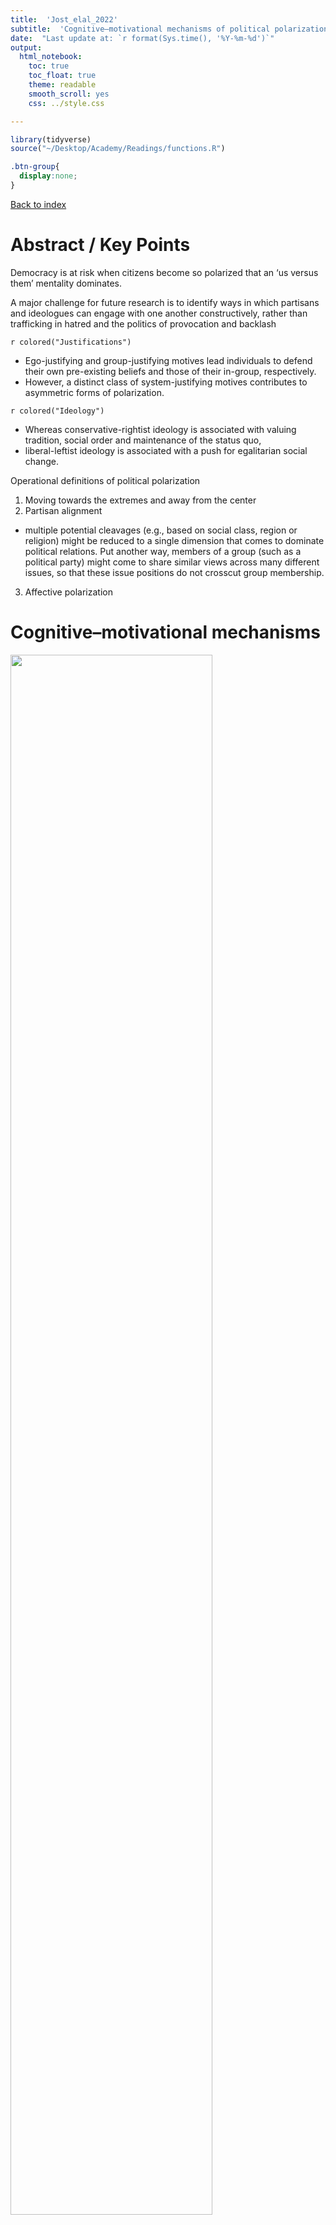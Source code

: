 ```yaml
---
title:  'Jost_elal_2022'
subtitle:  'Cognitive–motivational mechanisms of political polarization in social-communicative contexts. Nature Reviews Psychology, 1(10), 560–576. https://doi.org/10.1038/s44159-022-00093-5'
date:  "Last update at: `r format(Sys.time(), '%Y-%m-%d')`"
output: 
  html_notebook:
    toc: true
    toc_float: true
    theme: readable
    smooth_scroll: yes
    css: ../style.css

---
```


```r
library(tidyverse)
source("~/Desktop/Academy/Readings/functions.R")
```

```css
.btn-group{
  display:none;
}
```

[Back to index](../index.nb.html)

# Abstract / Key Points

Democracy is at risk when citizens become so polarized that an ‘us versus them’ mentality dominates. 

A major chal­lenge for future research is to identify ways in which partisans and ideologues can engage with one another constructively, rather than trafficking in hatred and the politics of provocation and backlash

`r colored("Justifications")`

  - Ego-justifying and group-justifying motives lead individuals to defend their own pre-existing beliefs and those of their in-group, respectively. 
  - However, a distinct class of system-justifying motives contributes to asymmetric forms of polarization.

`r colored("Ideology")`

  - Whereas conservative-rightist ideology is associated with valuing tradition, social order and maintenance of the status quo, 
  - liberal-leftist ideology is associated with a push for egalitarian social change. 

Operational definitions of political polarization

1. Moving towards the extremes and away from the center 
2. Partisan alignment
  - multiple potential cleavages (e.g., based on social class, region or religion) might be reduced to a single dimen­sion that comes to dominate political relations. Put another way, members of a group (such as a political party) might come to share similar views across many different issues, so that these issue positions do not crosscut group membership.
3. Affective polarization

# Cognitive–motivational mechanisms

<img src="Screenshots.png" width=80%>

These different types of polarization can become mutually reinforc­ing. 

## Ego and group justification

<img src="Screenshots 2.png" width=80%>


# Social-communicative contexts 

## Source factors
  - elite signaling 
  - social networks

## Channel factors 
  - mass media: exposure to ideologically driven networks externs both persuasive and reinforcement effects 
  - social media: 
    - patterns of online ideological segregation resemble offline patterns of media consumption205, and most social media users are exposed to reasonable levels of ideological heterogeneity
    - abundance of political misinformation 

## Message factors 
  - framing (e.g., shift the salience of group identity)
  - narrative sharing personal experiences rather than facts appears to foster respect and humanize politicians, even in the eyes of their adversaries, thereby reducing affective polarization
-----
[Back to index](../index.nb.html)


`r colored("")`

